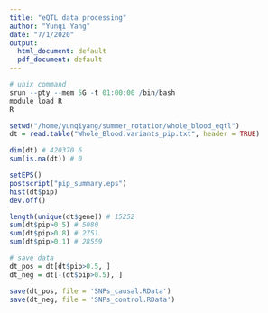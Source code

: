```yaml
---
title: "eQTL data processing"
author: "Yunqi Yang"
date: "7/1/2020"
output:
  html_document: default
  pdf_document: default
---
```


```r
# unix command 
srun --pty --mem 5G -t 01:00:00 /bin/bash
module load R
R

```



```r

setwd("/home/yunqiyang/summer_rotation/whole_blood_eqtl")
dt = read.table("Whole_Blood.variants_pip.txt", header = TRUE)

dim(dt) # 420370 6
sum(is.na(dt)) # 0
```



```r

setEPS()
postscript("pip_summary.eps")
hist(dt$pip)
dev.off()

```

```r

length(unique(dt$gene)) # 15252
sum(dt$pip>0.5) # 5080
sum(dt$pip>0.8) # 2751
sum(dt$pip>0.1) # 28559

```

```r

# save data 
dt_pos = dt[dt$pip>0.5, ]
dt_neg = dt[-(dt$pip>0.5), ]

save(dt_pos, file = 'SNPs_causal.RData')
save(dt_neg, file = 'SNPs_control.RData')

```


